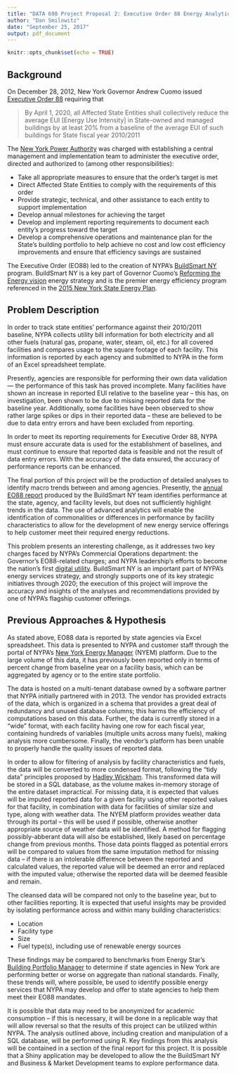 ```yaml
---
title: "DATA 698 Project Proposal 2: Executive Order 88 Energy Analytics & Data Cleansing"
author: "Dan Smilowitz"
date: "September 25, 2017"
output: pdf_document
---
```


```r
knitr::opts_chunk$set(echo = TRUE)
```

## Background
On December 28, 2012, New York Governor Andrew Cuomo issued [Executive Order 88](http://www.governor.ny.gov/news/no-88-directing-state-agencies-and-authorities-improve-energy-efficiency-state-buildings) requiring that

  > By April 1, 2020, all Affected State Entities shall collectively reduce the average EUI [Energy Use Intensity] in State-owned and managed buildings by at least 20% from a baseline of the average EUI of such buildings for State fiscal year 2010/2011

The [New York Power Authority](https://www.nypa.gov) was charged with establishing a central management and implementation team to administer the executive order, directed and authorized to (among other responsibilities):

  - Take all appropriate measures to ensure that the order's target is met
  - Direct Affected State Entities to comply with the requirements of this order
  - Provide strategic, technical, and other assistance to each entity to support implementation
  - Develop annual milestones for achieving the target
  - Develop and implement reporting requirements to document each entity's progress toward the target
  - Develop a comprehensive operations and maintenance plan for the State's building portfolio to help achieve no cost and low cost efficiency improvements and ensure that efficiency savings are sustained

The Executive Order (EO88) led to the creation of NYPA's [BuildSmart NY](https://www.nypa.gov/innovation/programs/buildsmart-ny) program.  BuildSmart NY is a key part of Governor Cuomo's [Reforming the Energy vision](https://rev.ny.gov/) energy strategy and is the premier energy efficiency program referenced in the [2015 New York State Energy Plan](https://energyplan.ny.gov/Plans/2015.aspx).


## Problem Description
In order to track state entities' performance against their 2010/2011 baseline, NYPA collects utility bill information for both electricity and all other fuels (natural gas, propane, water, steam, oil, etc.) for all covered facilities and compares usage to the square footage of each facility.  This information is reported by each agency and submitted to NYPA in the form of an Excel spreadsheet template.

Presently, agencies are responsible for performing their own data validation --- the performance of this task has proved incomplete.  Many facilities have shown an increase in reported EUI relative to the baseline year -- this has, on investigation, been shown to be due to missing reported data for the baseline year.  Additionally, some facilities have been observed to show rather large spikes or dips in their reported data -- these are believed to be due to data entry errors and have been excluded from reporting.

In order to meet its reporting requirements for Executive Order 88, NYPA must ensure accurate data is used for the establishment of baselines, and must continue to ensure that reported data is feasible and not the result of data entry errors.  With the accuracy of the data ensured, the accuracy of performance reports can be enhanced.

The final portion of this project will be the production of detailed analyses to identify macro trends between and among agencies.  Presently, the [annual EO88 report](https://www.nypa.gov/-/media/nypa/documents/document-library/operations/eo88-annualreport-2016.pdf) produced by the BuildSmart NY team identifies performance at the state, agency, and facility levels, but does not sufficiently highlight trends in the data.  The use of advanced analytics will enable the identification of commonalities or differences in performance by facility characteristics to allow for the development of new energy service offerings to help customer meet their required energy reductions.

This problem presents an interesting challenge, as it addresses two key charges faced by NYPA's Commercial Operations department: the Governor's EO88-related charges; and NYPA leadership's efforts to become the nation's first [digital utility](http://www.mckinsey.com/industries/electric-power-and-natural-gas/our-insights/the-digital-utility-new-opportunities-and-challenges).  BuildSmart NY is an important part of NYPA's energy services strategy, and strongly supports one of its key strategic initiatives through 2020; the execution of this project will improve the accuracy and insights of the analyses and recommendations provided by one of NYPA's flagship customer offerings.


## Previous Approaches \& Hypothesis
As stated above, EO88 data is reported by state agencies via Excel spreadsheet.  This data is presented to NYPA and customer staff through the portal of NYPA's [New York Energy Manager](https://www.nypa.gov/services/digital-energy-services/ny-energy-manager) (NYEM) platform.  Due to the large volume of this data, it has previously been reported only in terms of percent change from baseline year on a facility basis, which can be aggregated by agency or to the entire state portfolio.

The data is hosted on a multi-tenant database owned by a software partner that NYPA initially partnered with in 2013.  The vendor has provided extracts of the data, which is organized in a schema that provides a great deal of redundancy and unused database columns; this harms the efficiency of computations based on this data.  Further, the data is currently stored in a "wide" format, with each facility having one row for each fiscal year, containing hundreds of variables (multiple units across many fuels), making analysis more cumbersome.  Finally, the vendor's platform has been unable to properly handle the quality issues of reported data.

In order to allow for filtering of analysis by facility characteristics and fuels, the data will be converted to more condensed format, following the "tidy data" principles proposed by [Hadley Wickham](http://vita.had.co.nz/papers/tidy-data.pdf).  This transformed data will be stored in a SQL database, as the volume makes in-memory storage of the entire dataset impractical.  For missing data, it is expected that values will be imputed reported data for a given facility using other reported values for that facility, in combination with data for facilities of similar size and type, along with weather data.  The NYEM platform provides weather data through its portal -- this will be used if possible, otherwise another appropriate source of weather data will be identified.  A method for flagging possibly-abberant data will also be established, likely based on percentage change from previous months.  Those data points flagged as potential errors will be compared to values from the same imputation method for missing data -- if there is an intolerable difference between the reported and calculated values, the reported value will be deemed an error and replaced with the imputed value; otherwise the reported data will be deemed feasible and remain.

The cleansed data will be compared not only to the baseline year, but to other facilities reporting.  It is expected that useful insights may be provided by isolating performance across and within many building characteristics:

  - Location
  - Facility type
  - Size
  - Fuel type(s), including use of renewable energy sources
  
These findings may be compared to benchmarks from Energy Star's [Building Portfolio Manager](https://www.energystar.gov/buildings/facility-owners-and-managers/existing-buildings/use-portfolio-manager) to determine if state agencies in New York are performing better or worse on aggregate than national standards.  Finally, these trends will, where possible, be used to identify possible energy services that NYPA may develop and offer to state agencies to help them meet their EO88 mandates.

It is possible that data may need to be anonymized for academic consumption -- if this is necessary, it will be done in a replicable way that will allow reversal so that the results of this project can be utilized within NYPA.  The analysis outlined above, including creation and manipulation of a SQL database, will be performed using R.  Key findings from this analysis will be contained in a section of the final report for this project.  It is possible that a Shiny application may be developed to allow the the BuildSmart NY and Business & Market Development teams to explore performance data.
